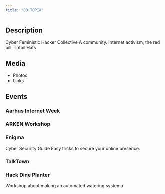 ```yaml
---
title: "DO:TOPIA"
---
```


## Description

Cyber Feministic Hacker Collective
A community.
Internet activism, the red pill
Tinfoil Hats

## Media

- Photos
- Links

## Events

### Aarhus Internet Week

### ARKEN Workshop

### Enigma

Cyber Security Guide
Easy tricks to secure your online presence.

### TalkTown

### Hack Dine Planter

Workshop about making an automated watering systema
